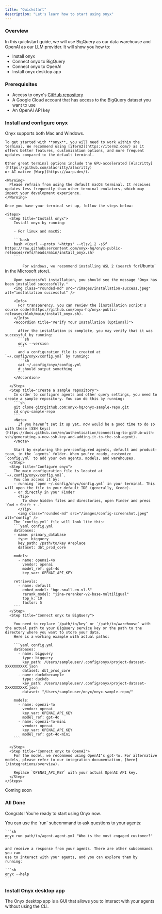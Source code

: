 ```yaml
---
title: "Quickstart"
description: "Let's learn how to start using onyx"
---
```



### Overview

In this quickstart guide, we will use BigQuery as our data warehouse and OpenAI as our LLM provider. It will show you how to:

- Install onyx
- Connect onyx to BigQuery
- Connect onyx to OpenAI
- Install onyx desktop app

### Prerequisites

- Access to onyx's [GitHub repository](https://github.com/onyx-hq/onyx)
- A Google Cloud account that has access to the BigQuery dataset you want to use
- An OpenAI API key

### Install and configure onyx

Onyx supports both Mac and Windows.

<Tabs>
  <Tab title="Mac">

    To get started with **onyx**, you will need to work within the terminal. We recommend using [iTerm2](https://iterm2.com/) as it offers better features, customization options, and more frequent updates compared to the default terminal.

    Other great terminal options include the GPU-accelerated [Alacritty](https://github.com/alacritty/alacritty)
    or AI-native [Warp](https://warp.dev/).

    <Warning>
      Please refrain from using the default macOS terminal. It receives updates less frequently than other terminal emulators, which may impact your development experience.
    </Warning>

    Once you have your terminal set up, follow the steps below:

    <Steps>
      <Step title="Install onyx">
        Install onyx by running:

        - For linux and macOS:

        ```bash
        bash <(curl --proto '=https' --tlsv1.2 -sSf https://raw.githubusercontent.com/onyx-hq/onyx-public-releases/refs/heads/main/install_onyx.sh)
        ```

`        For windows, we recommend installing WSL 2 (search for`Ubuntu` in the Microsoft store).

        Upon successful installation, you should see the message "Onyx has been installed successfully."
        <img class="rounded-md" src="/images/installation-success.jpeg" alt="installation successful" />

        <Info>
          For transparency, you can review the [installation script's source code](https://github.com/onyx-hq/onyx-public-releases/blob/main/install_onyx.sh).
        </Info>
        <Accordion title="Verify Your Installation (Optional)">

          After the installation is complete, you may verify that it was successful by running:
          ```sh
          onyx --version
          ```
          and a configuration file is created at `~/.config/onyx/config.yml` by running:
          ```sh
          cat ~/.config/onyx/config.yml
          # should output something
          ```
        </Accordion>

      </Step>
      <Step title="Create a sample repository">
        In order to configure agents and other query settings, you need to create a sample repository. You can do this by running:
        ```sh
        git clone git@github.com:onyx-hq/onyx-sample-repo.git
        cd onyx-sample-repo
        ```
        <Note>
          If you haven’t set it up yet, now would be a good time to do so with these [SSH keys](https://docs.github.com/en/authentication/connecting-to-github-with-ssh/generating-a-new-ssh-key-and-adding-it-to-the-ssh-agent).
        </Note>

        Start by exploring the pre-configured agents, default and product-team, in the `agents` folder. When you're ready, customize `config.yml` to add your own agents, models, and warehouses.
      </Step>
      <Step title="Configure onyx">
        The main configuration file is located at `~/.config/onyx/config.yml`.
        You can access it by:
        - running `open ~/.config/onyx/config.yml` in your terminal. This will open the file in your default IDE (generally, Xcode).
        - or directly in your Finder
          <Tip>
            To show hidden files and directories, open Finder and press `Cmd + Shift + .`
          </Tip>
          <img class="rounded-md" src="/images/config-screenshot.jpeg" alt="config" />
        The `config.yml` file will look like this:
        ```yaml config.yml
        databases:
        - name: primary_database
          type: bigquery
          key_path: /path/to/key #replace
          dataset: dbt_prod_core

        models:
          - name: openai-4o
            vendor: openai
            model_ref: gpt-4o
            key_var: OPENAI_API_KEY

        retrievals:
          - name: default
            embed_model: "bge-small-en-v1.5"
            rerank_model: "jina-reranker-v2-base-multiligual"
            top_k: 10
            factor: 5
        ```
      </Step>
      <Step title="Connect onyx to BigQuery">

        You need to replace `/path/to/key` or `/path/to/warehouse` with the actual path to your BigQuery service key or the path to the directory where you want to store your data.
        Here is a working example with actual paths:

        ```yaml config.yml
        databases:
          - name: bigquery
            type: bigquery
            key_path: /Users/sampleuser/.config/onyx/project-dataset-XXXXXXXXXX.json
            dataset: dbt_prod_core
          - name: duckdbexample
            type: duckdb
            key_path: /Users/sampleuser/.config/onyx/project-dataset-XXXXXXXXXX.json
            dataset: "/Users/sampleuser/onyx/onyx-sample-repo/"

        models:
          - name: openai-4o
            vendor: openai
            key_var: OPENAI_API_KEY
            model_ref: gpt-4o
          - name: openai-4o-mini
            vendor: openai
            key_var: OPENAI_API_KEY
            model_ref: gpt-4o-mini
        ```

      </Step>
      <Step title="Connect onyx to OpenAI">
        For the model, we recommend using OpenAI's gpt-4o. For alternative models, please refer to our integration documentation, [here](/integrations/overview).

        Replace `OPENAI_API_KEY` with your actual OpenAI API key.
      </Step>
    </Steps>

  </Tab>
  <Tab title="Windows (coming soon)">
    Coming soon
  </Tab>
</Tabs>

### All Done

Congrats! You're ready to start using Onyx now.

<AccordionGroup>
  <Accordion title="Using the CLI (Recommended)">
    You can use the `run` subcommand to ask questions to your agents:

    ```sh
    onyx run path/to/agent.agent.yml "Who is the most engaged customer?"
    ```

    and receive a response from your agents. There are other subcommands you can
    use to interact with your agents, and you can explore them by
    running:

    ```sh
    onyx --help
    ```

  </Accordion>
</AccordionGroup>

### Install Onyx desktop app

The Onyx desktop app is a GUI that allows you to interact with your agents without using the CLI. <Info><DownloadLink /></Info>

